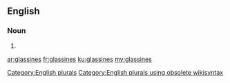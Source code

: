 ==English==

===Noun===
{{head|en}}

# {{plural of|glassine}}

[[Category:English plurals]][[Category:English plurals using obsolete wikisyntax]]

[[ar:glassines]]
[[fr:glassines]]
[[ku:glassines]]
[[my:glassines]]